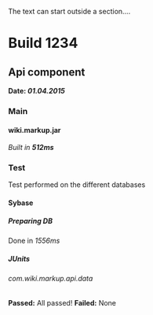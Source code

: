 The text can start outside a section....
=Build 1234=
==Api component==
'''Date: ''01.04.2015'''''
===Main===
====wiki.markup.jar====
''Built in '''512ms'''''
===Test===
Test performed on the different databases
====Sybase====
=====Preparing DB=====
Done in ''1556ms''
=====JUnits=====
======com.wiki.markup.api.data======
'''Passed:''' All passed!
'''Failed:''' None
